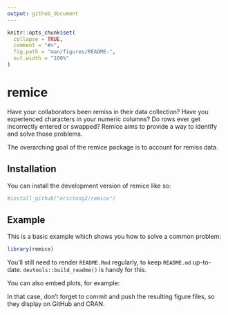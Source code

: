```yaml
---
output: github_document
---
```


<!-- README.md is generated from README.Rmd. Please edit that file -->

```r
knitr::opts_chunk$set(
  collapse = TRUE,
  comment = "#>",
  fig.path = "man/figures/README-",
  out.width = "100%"
)
```

# remice

Have your collaborators been remiss in their data collection? Have you experienced characters in your numeric columns? Do rows ever get incorrectly entered or swapped? Remice aims to provide a way to identify and solve those problems. 

The overarching goal of the remice package is to account for remiss data. 

## Installation

You can install the development version of remice like so:

```r
#install_github("erictong2/remice")
```



## Example

This is a basic example which shows you how to solve a common problem:

```r
library(remice)


```

You'll still need to render `README.Rmd` regularly, to keep `README.md` up-to-date. `devtools::build_readme()` is handy for this.

You can also embed plots, for example:


In that case, don't forget to commit and push the resulting figure files, so they display on GitHub and CRAN.
